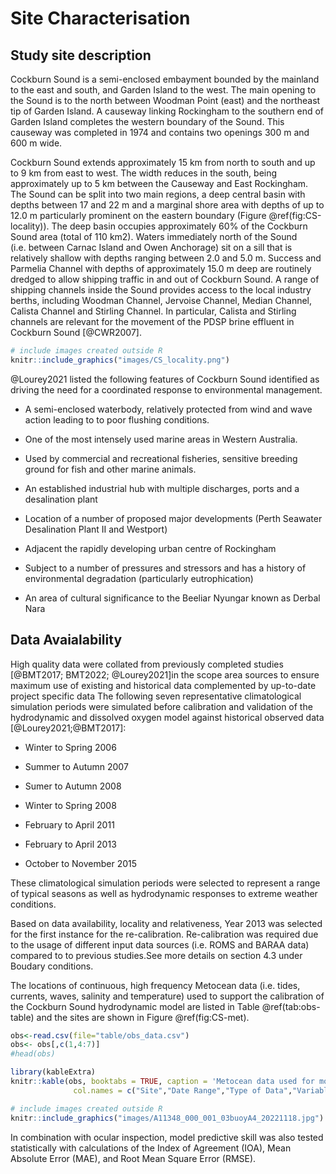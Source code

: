 # Site Characterisation

## Study site description

Cockburn Sound is a semi-enclosed embayment bounded by the mainland to the east and south, and Garden Island to the west. The main opening to the Sound is to the north between Woodman Point (east) and the northeast tip of Garden Island. A causeway linking Rockingham to the southern end of Garden Island completes the western boundary of the Sound. This causeway was completed in 1974 and contains two openings 300 m and 600 m wide.

Cockburn Sound extends approximately 15 km from north to south and up to 9 km from east to west. The width reduces in the south, being approximately up to 5 km between the Causeway and East Rockingham. The Sound can be split into two main regions, a deep central basin with depths between 17 and 22 m and a marginal shore area with depths of up to 12.0 m particularly prominent on the eastern boundary (Figure \@ref(fig:CS-locality)). The deep basin occupies approximately 60% of the Cockburn Sound area (total of 110 km2).
Waters immediately north of the Sound (i.e. between Carnac Island and Owen Anchorage) sit on a sill that is relatively shallow with depths ranging between 2.0 and 5.0 m. Success and Parmelia Channel with depths of approximately 15.0 m deep are routinely dredged to allow shipping traffic in and out of Cockburn Sound. A range of shipping channels inside the Sound provides access to the local industry berths, including Woodman Channel, Jervoise Channel, Median Channel, Calista Channel and Stirling Channel. In particular, Calista and Stirling channels are relevant for the movement of the PDSP brine effluent in Cockburn Sound [@CWR2007].


```r
# include images created outside R
knitr::include_graphics("images/CS_locality.png")
```

@Lourey2021 listed the following features of Cockburn Sound identified as driving the need for a coordinated response to environmental management.

* A semi-enclosed waterbody, relatively protected from wind and wave action leading to to poor flushing conditions.

*	One of the most intensely used marine areas in Western Australia.

*	Used by commercial and recreational fisheries, sensitive breeding ground for fish and other marine animals.

*	An established industrial hub with multiple discharges, ports and a desalination plant

*	Location of a number of proposed major developments (Perth Seawater Desalination Plant II and Westport)

*	Adjacent the rapidly developing urban centre of Rockingham 

*	Subject to a number of pressures and stressors and has a history of environmental degradation (particularly eutrophication)

*	An area of cultural significance to the Beeliar Nyungar known as Derbal Nara


## Data Avaialability

High quality data were collated from previously completed studies [@BMT2017; BMT2022; @Lourey2021]in the scope area sources to ensure maximum use of existing and historical data complemented by up-to-date project specific data
The following seven representative climatological simulation periods were simulated before calibration and validation of the hydrodynamic and dissolved oxygen model against historical observed data [@Lourey2021;@BMT2017]:

* Winter to Spring 2006

* Summer to Autumn 2007

* Sumer to Autumn 2008

*	Winter to Spring 2008

*	February to April 2011

*	February to April 2013

*	October to November 2015

These climatological simulation periods were selected to represent a range of typical seasons as well as hydrodynamic responses to extreme weather conditions.


Based on data availability, locality and relativeness, Year 2013 was selected for the first instance for the re-calibration.
Re-calibration was required due to the usage of different input data sources (i.e. ROMS and BARAA data) compared to to previous studies.See more details on section 4.3 under Boudary conditions. 

The locations of continuous, high frequency Metocean data (i.e. tides, currents, waves, salinity and temperature) used to support the calibration of the Cockburn Sound hydrodynamic model are listed in Table \@ref(tab:obs-table) and the sites are shown in Figure \@ref(fig:CS-met).



```r
obs<-read.csv(file="table/obs_data.csv")
obs<- obs[,c(1,4:7)]
#head(obs)
```



```r
library(kableExtra)
knitr::kable(obs, booktabs = TRUE, caption = 'Metocean data used for model re-calibration', 
              col.names = c("Site","Date Range","Type of Data","Variables","Custodian"))
```


```r
# include images created outside R
knitr::include_graphics("images/A11348_000_001_03buoyA4_20221118.jpg")
```

In combination with ocular inspection, model predictive skill was also tested statistically with calculations of the Index of Agreement (IOA), Mean Absolute Error (MAE), and Root Mean Square Error (RMSE).

